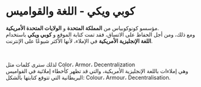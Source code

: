 # كوبي ويكي - اللغة والقواميس   

مؤسسو كونوكوبياس من **المملكة المتحدة** و **الولايات المتحدة الأمريكية**.  
ومع ذلك، ومن أجل الحفاظ على الاتساق، فقد تمت كتابة الموقع و **كوبي ويكي** باستخدام **اللغة الإنجليزية الأمريكية** في الإملاء، لأنها الأكثر شيوعًا على الإنترنت.  

</br>  

لذلك سترى كلمات مثل <span className="wiki-color-purple">Color</span>، <span className="wiki-color-orange">Armor</span>، <span className="wiki-color-green">Decentralization</span>  
وهي إملاءات باللغة الإنجليزية الأمريكية، والتي قد تظهر كأخطاء إملائية في القواميس البريطانية التي تتوقع كتابتها بالشكل: <span className="wiki-color-purple">Colour</span>، <span className="wiki-color-orange">Armour</span>، <span className="wiki-color-green">Decentralisation</span>.  
